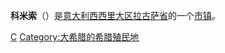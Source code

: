 {{Infobox Settlement
| name = 科米索
| native_name = Comiso
| native_name_lang = it
| official_name = Comune di Comiso
| settlement_type = [[市镇_(意大利)|市镇]]
| image_skyline = Comiso Fonte Diana.jpg
| imagesize = 250px
| image_caption = 雕像
| image_flag = 
| image_shield = 
| pushpin_map = Italy
| pushpin_label_position = bottom
| subdivision_type = 国家
| subdivision_name = {{ITA}}
| subdivision_type1 = [[意大利行政区划|大区]]
| subdivision_name1 = [[西西里大区|西西里大区]]
| subdivision_type2 = [[意大利行政区划|省]]
| subdivision_name2 =  [[拉古萨省|拉古萨省]]
| elevation_m = 209
| elevation_ft = 
| area_total_km2 = 64.93
| population_as_of = 2004年
| population_total = 29402
| population_density_km2 = auto
| timezone = [[欧洲中部时间|CET]]
| utc_offset = +1
| timezone_DST = 
| utc_offset_DST = 
| website = {{URL|https://www.comune.comiso.rg.it/}} 
}}
'''科米索'''（{{lang-it|Comiso}}）是[[意大利|意大利]][[西西里大区|西西里大区]][[拉古萨省|拉古萨省]]的一个[[市镇_(意大利)|市镇]]。

{{拉古薩省市鎮}}
{{Italy-geo-stub}}

[[Category:拉古萨省市镇|C]]
[[Category:大希腊的希腊殖民地|Category:大希腊的希腊殖民地]]